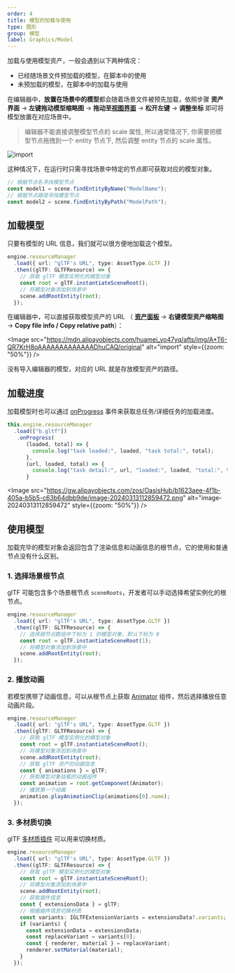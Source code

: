 ```yaml
---
order: 4
title: 模型的加载与使用
type: 图形
group: 模型
label: Graphics/Model
---
```


加载与使用模型资产，一般会遇到以下两种情况：

- 已经随场景文件预加载的模型，在脚本中的使用
- 未预加载的模型，在脚本中的加载与使用

在编辑器中，**放置在场景中的模型**都会随着场景文件被预先加载，依照步骤 **资产界面** -> **左键拖动模型缩略图** -> **拖动至[视图界面](/docs/interface/viewport)** -> **松开左键** -> **调整坐标** 即可将模型放置在对应场景中。

> 编辑器不能直接调整模型节点的 scale 属性, 所以通常情况下, 你需要把模型节点拖拽到一个 entity 节点下, 然后调整 entity 节点的 scale 属性。

<Image src="https://gw.alipayobjects.com/zos/OasisHub/8e088349-f36d-4d16-a525-bbb63fe00105/import.gif" alt="import" />

这种情况下，在运行时只需寻找场景中特定的节点即可获取对应的模型对象。

```typescript
// 根据节点名寻找模型节点
const model1 = scene.findEntityByName("ModelName");
// 根据节点路径寻找模型节点
const model2 = scene.findEntityByPath("ModelPath");
```

## 加载模型

只要有模型的 URL 信息，我们就可以很方便地加载这个模型。

```typescript
engine.resourceManager
  .load({ url: "glTF's URL", type: AssetType.GLTF })
  .then((glTF: GLTFResource) => {
    // 获取 glTF 模型实例化的模型对象
    const root = glTF.instantiateSceneRoot();
    // 将模型对象添加到场景中
    scene.addRootEntity(root);
  });
```

在编辑器中，可以直接获取模型资产的 URL （ **[资产面板](/docs/assets/interface)** -> **右键模型资产缩略图** -> **Copy file info / Copy relative path**）：

<Image src="https://mdn.alipayobjects.com/huamei_yo47yq/afts/img/A*T6-QR7KrH8oAAAAAAAAAAAAADhuCAQ/original" alt="import" style={{zoom: "50%"}} />

没有导入编辑器的模型，对应的 URL 就是存放模型资产的路径。

## 加载进度

加载模型时也可以通过 [onProgress](/apis/core/#AssetPromise-onProgress) 事件来获取总任务/详细任务的加载进度。

```typescript
this.engine.resourceManager
  .load(["b.gltf"])
   .onProgress(
      (loaded, total) => {
        console.log("task loaded:", loaded, "task total:", total);
      },
      (url, loaded, total) => {
        console.log("task detail:", url, "loaded:", loaded, "total:", total);
      }
```

<Image src="https://gw.alipayobjects.com/zos/OasisHub/b1623aee-4f1b-405a-b5b5-c63b64dbb9de/image-20240313112859472.png" alt="image-20240313112859472" style={{zoom: "50%"}} />

## 使用模型

加载完毕的模型对象会返回包含了渲染信息和动画信息的根节点，它的使用和普通节点没有什么区别。

<playground src="gltf-basic.ts"></playground>

### 1. 选择场景根节点

glTF 可能包含多个场景根节点 `sceneRoots`，开发者可以手动选择希望实例化的根节点。

```typescript
engine.resourceManager
  .load({ url: "glTF's URL", type: AssetType.GLTF })
  .then((glTF: GLTFResource) => {
    // 选择根节点数组中下标为 1 的模型对象，默认下标为 0
    const root = glTF.instantiateSceneRoot(1);
    // 将模型对象添加到场景中
    scene.addRootEntity(root);
  });
```

### 2. 播放动画

若模型携带了动画信息，可以从根节点上获取 [Animator](/apis/core/#Animator) 组件，然后选择播放任意动画片段。

```typescript
engine.resourceManager
  .load({ url: "glTF's URL", type: AssetType.GLTF })
  .then((glTF: GLTFResource) => {
    // 获取 glTF 模型实例化的模型对象
    const root = glTF.instantiateSceneRoot();
    // 将模型对象添加到场景中
    scene.addRootEntity(root);
    // 获取 glTF 资产的动画信息
    const { animations } = glTF;
    // 获取模型对象挂载的动画组件
    const animation = root.getComponent(Animator);
    // 播放第一个动画
    animation.playAnimationClip(animations[0].name);
  });
```

### 3. 多材质切换

glTF [多材质插件](https://github.com/KhronosGroup/glTF/tree/master/extensions/2.0/Khronos/KHR_materials_variants) 可以用来切换材质。

```typescript
engine.resourceManager
  .load({ url: "glTF's URL", type: AssetType.GLTF })
  .then((glTF: GLTFResource) => {
    // 获取 glTF 模型实例化的模型对象
    const root = glTF.instantiateSceneRoot();
    // 将模型对象添加到场景中
    scene.addRootEntity(root);
    // 获取插件信息
    const { extensionsData } = glTF;
    // 根据插件信息切换材质
    const variants: IGLTFExtensionVariants = extensionsData?.variants;
    if (variants) {
      const extensionData = extensionsData;
      const replaceVariant = variants[0];
      const { renderer, material } = replaceVariant;
      renderer.setMaterial(material);
    }
  });
```
